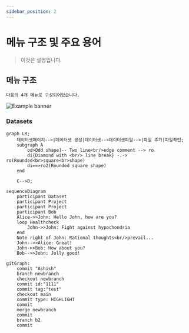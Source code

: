 ```yaml
---
sidebar_position: 2
---
```


# 메뉴 구조 및 주요 용어

> 이것은 설명입니다.

## 메뉴 구조

```
다음의 4개 메뉴로 구성되어있습니다.
```

![Example banner](../assets/DevOps.png)

### Datasets

```mermaid
graph LR;
    데이터셋페이지-->|데이터셋 생성|데이터셋-->데이터셋파일-->|파일 추가|파일확인;
    subgraph A
        od>Odd shape]-- Two line<br/>edge comment --> ro
        di{Diamond with <br/> line break} -.-> ro(Rounded<br>square<br>shape)
        di==>ro2(Rounded square shape)
    end

    C-->D;
```

```mermaid
sequenceDiagram
    participant Dataset
    participant Project
    participant Project
    participant Bob
    Alice->>John: Hello John, how are you?
    loop Healthcheck
        John->>John: Fight against hypochondria
    end
    Note right of John: Rational thoughts<br/>prevail...
    John-->>Alice: Great!
    John->>Bob: How about you?
    Bob-->>John: Jolly good!
```

```mermaid
gitGraph:
    commit "Ashish"
    branch newbranch
    checkout newbranch
    commit id:"1111"
    commit tag:"test"
    checkout main
    commit type: HIGHLIGHT
    commit
    merge newbranch
    commit
    branch b2
    commit
```
